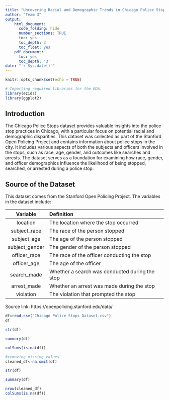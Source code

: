 ```yaml
---
title: "Uncovering Racial and Demographic Trends in Chicago Police Stops: An Exploratory Analysis"
author: "Team 3"
output: 
    html_document:
      code_folding: hide
      number_sections: TRUE
      toc: yes
      toc_depth: 3
      toc_float: yes
    pdf_document:
      toc: yes
      toc_depth: '3'
date: "`r Sys.date()`"
---
```


```r
knitr::opts_chunk$set(echo = TRUE)
```

```r
# Importing required libraries for the EDA.
library(ezids)
library(ggplot2)
```

## Introduction 

The Chicago Police Stops dataset provides valuable insights into the police stop practices in Chicago, with a particular focus on potential racial and demographic disparities. This dataset was collected as part of the Stanford Open Policing Project and contains information about police stops in the city. It includes various aspects of both the subjects and officers involved in the stops, such as race, age, gender, and outcomes like searches and arrests. The dataset serves as a foundation for examining how race, gender, and officer demographics influence the likelihood of being stopped, searched, or arrested during a police stop.

## Source of the Dataset

This dataset comes from the Stanford Open Policing Project. The variables in the dataset include:

Variable |  Definition  
  :-:    |  :-- 
location | The location where the stop occurred
subject_race |	The race of the person stopped
subject_age | The age of the person stopped 
subject_gender | The gender of the person stopped
officer_race | The race of the officer conducting the stop
officer_age |	The age of the officer 
search_made |	Whether a search was conducted during the stop 
arrest_made |	Whether an arrest was made during the stop 
violation |	The violation that prompted the stop

Source link: https://openpolicing.stanford.edu/data/

```r
df=read.csv("Chicago Police Stops Dataset.csv")
df
```

```r
str(df)
```

```r
summary(df)
```

```r
colSums(is.na(df))
```

```r
#removing missing values
cleaned_df<-na.omit(df)
```

```r
str(df)
```

```r
summary(df)
```

```r
nrow(cleaned_df)
colSums(is.na(df))
```
